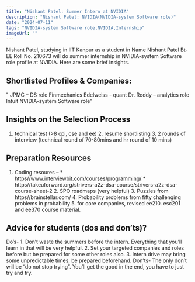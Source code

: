 ```yaml
---
title: "Nishant Patel: Summer Intern at NVIDIA"
description: "Nishant Patel: NVIDIA(NVIDIA-system Software role)"
date: "2024-07-11"
tags: "NVIDIA-system Software role,NVIDIA,Internship"
imageUrl: ""
---
```


Nishant Patel, studying in IIT Kanpur as a  student in Name Nishant Patel Bt-EE Roll No. 210673 will do
 summer internship in NVIDIA-system Software role profile at NVIDIA. Here are some brief
insights.

## Shortlisted Profiles & Companies:
" JPMC – DS role Finmechanics Edelweiss - quant Dr. Reddy – analytics role Intuit NVIDIA-system Software role"

## Insights on the Selection Process
1. technical test (>8 cpi, cse and ee) 2. resume shortlisting 3. 2 rounds of interview (technical round of 70-80mins and hr round of 10 mins)

##  Preparation Resources
1. Coding resoures – * https//www.interviewbit.com/courses/programming/ * https//takeuforward.org/strivers-a2z-dsa-course/strivers-a2z-dsa-course-sheet-2 2. SPO roadmaps (very helpful) 3. Puzzles from https//brainstellar.com/ 4. Probability problems from fifty challenging problems in probability 5. for core companies, revised ee210. esc201 and ee370 course material.

## Advice for students (dos and don’ts)? 
Do’s- 1. Don’t waste the summers before the intern. Everything that you’ll learn in that will be very helpful. 2. Set your targeted companies and roles before but be prepared for some other roles also. 3. Intern drive may bring some unpredictable times, be prepared beforehand. Don’ts- The only don’t will be “do not stop trying”. You’ll get the good in the end, you have to just try and try.


